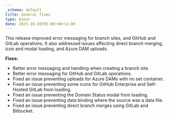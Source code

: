 ```yaml
---
_schema: default
title: General fixes
type: minor
date: 2023-10-20T05:00:00+12:00
---
```

This release improved error messaging for branch sites, and GitHub and GitLab operations. It also addressed issues affecting direct branch merging, icon and modal loading, and Azure DAM uploads.

**Fixes:**

* Better error messaging and handling when creating a branch site.
* Better error messaging for GitHub and GitLab operations.
* Fixed an issue preventing uploads for Azure DAMs with no set container.
* Fixed an issue preventing some icons for GitHub Enterprise and Self-Hosted GitLab from loading.
* Fixed an issue preventing the Domain Status modal from loading.
* Fixed an issue preventing data binding where the source was a data file.
* Fixed an issue preventing direct branch merges using GitLab and Bitbucket.
